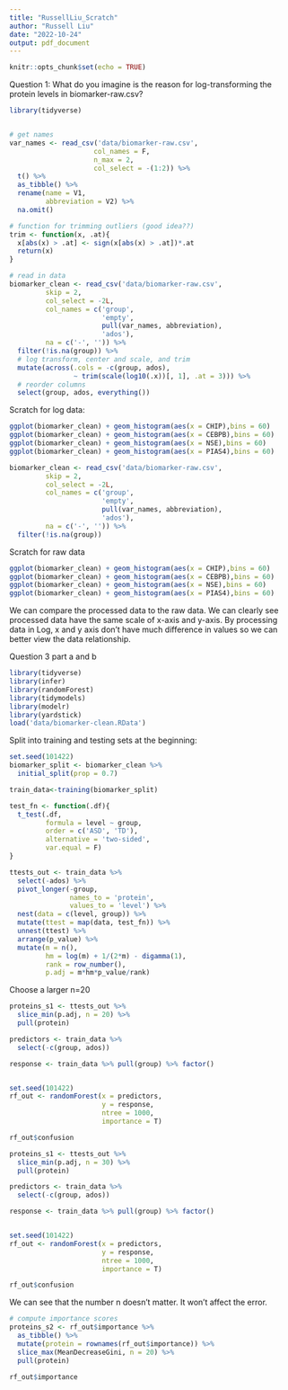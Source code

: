 ```yaml
---
title: "RussellLiu_Scratch"
author: "Russell Liu"
date: "2022-10-24"
output: pdf_document
---
```


```r
knitr::opts_chunk$set(echo = TRUE)
```
Question 1: What do you imagine is the reason for log-transforming the protein levels in biomarker-raw.csv? 

```r
library(tidyverse)


# get names
var_names <- read_csv('data/biomarker-raw.csv', 
                     col_names = F, 
                     n_max = 2, 
                     col_select = -(1:2)) %>%
  t() %>%
  as_tibble() %>%
  rename(name = V1, 
         abbreviation = V2) %>%
  na.omit()

# function for trimming outliers (good idea??)
trim <- function(x, .at){
  x[abs(x) > .at] <- sign(x[abs(x) > .at])*.at
  return(x)
}

# read in data
biomarker_clean <- read_csv('data/biomarker-raw.csv', 
         skip = 2,
         col_select = -2L,
         col_names = c('group', 
                       'empty',
                       pull(var_names, abbreviation),
                       'ados'),
         na = c('-', '')) %>%
  filter(!is.na(group)) %>%
  # log transform, center and scale, and trim
  mutate(across(.cols = -c(group, ados), 
                ~ trim(scale(log10(.x))[, 1], .at = 3))) %>%
  # reorder columns
  select(group, ados, everything())
```

Scratch for log data: 
```r
ggplot(biomarker_clean) + geom_histogram(aes(x = CHIP),bins = 60)
ggplot(biomarker_clean) + geom_histogram(aes(x = CEBPB),bins = 60)
ggplot(biomarker_clean) + geom_histogram(aes(x = NSE),bins = 60)
ggplot(biomarker_clean) + geom_histogram(aes(x = PIAS4),bins = 60)
```

```r
biomarker_clean <- read_csv('data/biomarker-raw.csv', 
         skip = 2,
         col_select = -2L,
         col_names = c('group', 
                       'empty',
                       pull(var_names, abbreviation),
                       'ados'),
         na = c('-', '')) %>%
  filter(!is.na(group))
```

Scratch for raw data
```r
ggplot(biomarker_clean) + geom_histogram(aes(x = CHIP),bins = 60)
ggplot(biomarker_clean) + geom_histogram(aes(x = CEBPB),bins = 60)
ggplot(biomarker_clean) + geom_histogram(aes(x = NSE),bins = 60)
ggplot(biomarker_clean) + geom_histogram(aes(x = PIAS4),bins = 60)
```

We can compare the processed data to the raw data. 
We can clearly see processed data have the same scale of x-axis and y-axis. 
By processing data in Log, x and  y axis don't have much difference in values so we can better view the  data relationship. 

Question 3 part a and b
```r
library(tidyverse)
library(infer)
library(randomForest)
library(tidymodels)
library(modelr)
library(yardstick)
load('data/biomarker-clean.RData')

```
Split into training and testing sets at the beginning:
```r
set.seed(101422)
biomarker_split <- biomarker_clean %>%
  initial_split(prop = 0.7)
```

```r
train_data<-training(biomarker_split)
```

```r
test_fn <- function(.df){
  t_test(.df, 
         formula = level ~ group,
         order = c('ASD', 'TD'),
         alternative = 'two-sided',
         var.equal = F)
}

ttests_out <- train_data %>%
  select(-ados) %>%
  pivot_longer(-group, 
               names_to = 'protein', 
               values_to = 'level') %>%
  nest(data = c(level, group)) %>% 
  mutate(ttest = map(data, test_fn)) %>%
  unnest(ttest) %>%
  arrange(p_value) %>%
  mutate(m = n(),
         hm = log(m) + 1/(2*m) - digamma(1),
         rank = row_number(),
         p.adj = m*hm*p_value/rank)
```

Choose a larger n=20
```r
proteins_s1 <- ttests_out %>%
  slice_min(p.adj, n = 20) %>%
  pull(protein)

predictors <- train_data %>%
  select(-c(group, ados))

response <- train_data %>% pull(group) %>% factor()


set.seed(101422)
rf_out <- randomForest(x = predictors, 
                       y = response, 
                       ntree = 1000, 
                       importance = T)

rf_out$confusion

```
```r
proteins_s1 <- ttests_out %>%
  slice_min(p.adj, n = 30) %>%
  pull(protein)

predictors <- train_data %>%
  select(-c(group, ados))

response <- train_data %>% pull(group) %>% factor()


set.seed(101422)
rf_out <- randomForest(x = predictors, 
                       y = response, 
                       ntree = 1000, 
                       importance = T)

rf_out$confusion

```

We can see  that the number n doesn't matter. It won't affect the error. 
```r
# compute importance scores
proteins_s2 <- rf_out$importance %>% 
  as_tibble() %>%
  mutate(protein = rownames(rf_out$importance)) %>%
  slice_max(MeanDecreaseGini, n = 20) %>%
  pull(protein)

rf_out$importance
```


